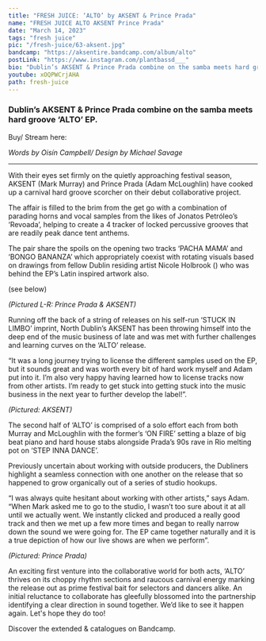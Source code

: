 ---
title: "FRESH JUICE: ‘ALTO’ by AKSENT & Prince Prada"
name: "FRESH JUICE ALTO AKSENT Prince Prada"
date: "March 14, 2023"
tags: "fresh juice"
pic: "/fresh-juice/63-aksent.jpg"
bandcamp: "https://aksentire.bandcamp.com/album/alto"
postLink: "https://www.instagram.com/plantbassd___"
bio: "Dublin’s AKSENT & Prince Prada combine on the samba meets hard groove ‘ALTO’ EP."
youtube: xOQPWCrjAHA
path: fresh-juice
---

### Dublin’s AKSENT & Prince Prada combine on the samba meets hard groove ‘ALTO’ EP.

Buy/ Stream here: <HoverLink url="aksentire.bandcamp.com/album/alto" inline external />

<Picture src="/fresh-juice/63-alto.jpg" alt="alto album art" size={1200} />
<i className="smallText">Words by Oisín Campbell/ Design by Michael Savage</i>

<hr />

With their eyes set firmly on the quietly approaching festival season, AKSENT (Mark Murray) and Prince Prada (Adam McLoughlin) have cooked up a carnival hard groove scorcher on their debut collaborative project.

The affair is filled to the brim from the get go with a combination of parading horns and vocal samples from the likes of Jonatos Petróleo’s ‘Revoada’, helping to create a 4 tracker of locked percussive grooves that are readily peak dance tent anthems.

The pair share the spoils on the opening two tracks ‘PACHA MAMA’ and ‘BONGO BANANZA’ which appropriately coexist with rotating visuals based on drawings from fellow Dublin residing artist Nicole Holbrook (<HoverLink url="www.instagram.com/soundless.art/" name="NICOLE HOLBROOK // Soundless Art - Instagram" inline external />) who was behind the EP’s Latin inspired artwork also.

(see <HoverLink url="www.youtube.com/watch?v=xOQPWCrjAHA" name="BONGO BANANZA | AKSENT x Prince Prada (Official Visualiser)" inline external /> below)

<Picture src="/fresh-juice/63-duo.png" alt="Prince Prada & AKSENT cover pic" size={1200} />
<i className="smallText">(Pictured L-R: Prince Prada & AKSENT)</i>

Running off the back of a string of releases on his self-run ‘STUCK IN LIMBO’ imprint, North Dublin’s AKSENT has been throwing himself into the deep end of the music business of late and was met with further challenges and learning curves on the ‘ALTO’ release.

“It was a long journey trying to license the different samples used on the EP, but it sounds great and was worth every bit of hard work myself and Adam put into it. I’m also very happy having learned how to license tracks now from other artists. I’m ready to get stuck into getting stuck into the music business in the next year to further develop the label!”.

<Picture src="/fresh-juice/63-aksent-standing.png" alt="AKSENT cover pic" size={1200} />
<i className="smallText">(Pictured: AKSENT)</i>

The second half of ‘ALTO’ is comprised of a solo effort each from both Murray and McLoughlin with the former’s ‘ON FIRE’ setting a blaze of big beat piano and hard house stabs alongside Prada’s 90s rave in Rio melting pot on ‘STEP INNA DANCE’.

Previously uncertain about working with outside producers, the Dubliners highlight a seamless connection with one another on the release that so happened to grow organically out of a series of studio hookups.

“I was always quite hesitant about working with other artists,” says Adam.
“When Mark asked me to go to the studio, I wasn’t too sure about it at all until we actually went. We instantly clicked and produced a really good track and then we met up a few more times and began to really narrow down the sound we were going for. The EP came together naturally and it is a true depiction of how our live shows are when we perform”.

<Picture src="/fresh-juice/63-prince-prada.png" alt="Prince Prada cover pic" size={1200} />
<i className="smallText">(Pictured: Prince Prada)</i>

An exciting first venture into the collaborative world for both acts, ‘ALTO’ thrives on its choppy rhythm sections and raucous carnival energy marking the release out as prime festival bait for selectors and dancers alike. An initial reluctance to collaborate has gleefully blossomed into the partnership identifying a clear direction in sound together. We’d like to see it happen again. Let's hope they do too!

Discover the extended <HoverLink url="aksentire.bandcamp.com/" name="AKSENT" inline external /> & <HoverLink url="princeprada777.bandcamp.com/" name="Prince Prada" inline external /> catalogues on Bandcamp.
